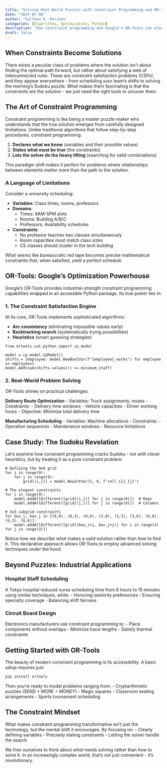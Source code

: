 ```yaml
---
title: "Solving Real-World Puzzles with Constraint Programming and OR-Tools"
date: "2025-07-08"
author: "Sulthan A. Karimov"
categories: [Algorithms, Optimization, Python]
description: "How constraint programming and Google's OR-Tools can elegantly solve complex scheduling, routing, and logic problems."
draft: false
---
```


::: {.content-visible unless-meta="draft"}

# When Constraints Become Solutions

There exists a peculiar class of problems where the solution isn't about finding the optimal path forward, but rather about satisfying a web of interconnected rules. These are constraint satisfaction problems (CSPs), and they appear everywhere - from scheduling your team's shifts to solving the morning's Sudoku puzzle. What makes them fascinating is that the constraints _are_ the solution - we just need the right tools to uncover them.

## The Art of Constraint Programming

Constraint programming is like being a master puzzle-maker who understands that the true solution emerges from carefully designed limitations. Unlike traditional algorithms that follow step-by-step procedures, constraint programming:

1. **Declares what we know** (variables and their possible values)
2. **States what must be true** (the constraints)
3. **Lets the solver do the heavy lifting** (searching for valid combinations)

This paradigm shift makes it perfect for problems where relationships between elements matter more than the path to the solution.

### A Language of Limitations

Consider a university scheduling:

- **Variables**: Class times, rooms, professors
- **Domains**: 
  - Times: 8AM-5PM slots 
  - Rooms: Building A/B/C
  - Professors: Availability schedules
- **Constraints**:
  - No professor teaches two classes simultaneously
  - Room capacities must match class sizes
  - CS classes should cluster in the tech building

What seems like bureaucratic red tape becomes precise mathematical constraints that, when satisfied, yield a perfect schedule.

## OR-Tools: Google's Optimization Powerhouse

Google's OR-Tools provides industrial-strength constraint programming capabilities wrapped in an accessible Python package. Its true power lies in:

### 1. The Constraint Satisfaction Engine
At its core, OR-Tools implements sophisticated algorithms:

- **Arc consistency** (eliminating impossible values early)
- **Backtracking search** (systematically trying possibilities)
- **Heuristics** (smart guessing strategies)

```.python
from ortools.sat.python import cp_model

model = cp_model.CpModel()
shifts = {employee: model.NewBoolVar(f"{employee}_works") for employee in employees}
model.Add(sum(shifts.values()) >= minimum_staff)
```

### 2. Real-World Problem Solving
OR-Tools shines on practical challenges:

**Delivery Route Optimization**
- Variables: Truck assignments, routes
- Constraints: 
  - Delivery time windows
  - Vehicle capacities
  - Driver working hours
- Objective: Minimize total delivery time

**Manufacturing Scheduling**
- Variables: Machine allocations
- Constraints:
  - Operation sequences
  - Maintenance windows
  - Resource limitations

## Case Study: The Sudoku Revelation

Let's examine how constraint programming cracks Sudoku - not with clever heuristics, but by treating it as a pure constraint problem:

```.python
# Defining the 9x9 grid
for i in range(9):
    for j in range(9):
        grid[(i,j)] = model.NewIntVar(1, 9, f'cell_{i}_{j}')

# The elegant constraints
for i in range(9):
    model.AddAllDifferent([grid[(i,j)] for j in range(9)])  # Rows
    model.AddAllDifferent([grid[(j,i)] for j in range(9)])  # Columns

# 3x3 subgrid constraints
for box_i, box_j in [(0,0), (0,3), (0,6), (3,0), (3,3), (3,6), (6,0), (6,3), (6,6)]:
    model.AddAllDifferent([grid[(box_i+i, box_j+j)] for i in range(3) for j in range(3)])
```

Notice how we describe _what_ makes a valid solution rather than _how_ to find it. This declarative approach allows OR-Tools to employ advanced solving techniques under the hood.

## Beyond Puzzles: Industrial Applications

### Hospital Staff Scheduling
A Tokyo hospital reduced nurse scheduling time from 8 hours to 15 minutes using similar techniques, while:
- Honoring seniority preferences
- Ensuring specialty coverage
- Balancing shift fairness

### Circuit Board Design
Electronics manufacturers use constraint programming to:
- Place components without overlaps
- Minimize trace lengths
- Satisfy thermal constraints

## Getting Started with OR-Tools

The beauty of modern constraint programming is its accessibility. A basic setup requires just:

```.bash
pip install ortools
```

Then you're ready to model problems ranging from:
- Cryptarithmetic puzzles (SEND + MORE = MONEY)
- Magic squares
- Classroom seating arrangements
- Sports tournament scheduling

## The Constraint Mindset

What makes constraint programming transformative isn't just the technology, but the mental shift it encourages. By focusing on:
- Clearly defining variables
- Precisely stating constraints
- Letting the solver handle the search

We free ourselves to think about _what_ needs solving rather than _how_ to solve it. In an increasingly complex world, that's not just convenient - it's revolutionary.

:::
